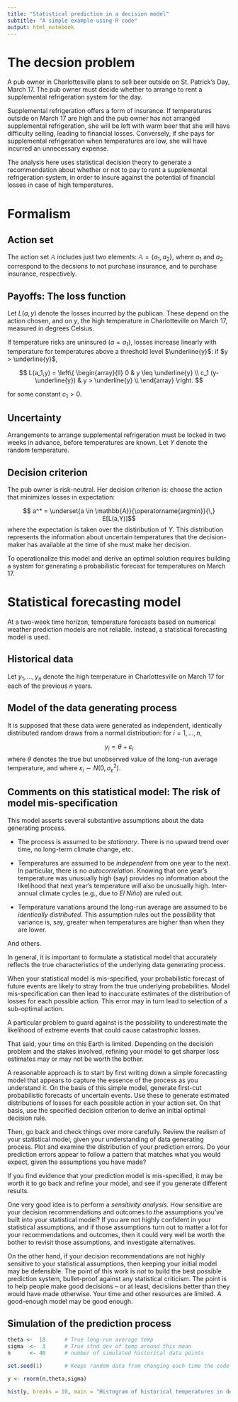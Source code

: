 ```yaml
---
title: "Statistical prediction in a decision model"
subtitle: "A simple example using R code"
output: html_notebook
---
```




# The decsion problem

A pub owner in Charlottesville plans to sell beer outside on St. Patrick's Day, March 17. The pub owner must decide whether to arrange to rent a supplemental refrigeration system for the day. 

Supplemental refrigeration offers a form of insurance. If temperatures outside on March 17 are high and the pub owner has not arranged supplemental refrigeration, she will be left with warm beer that she will have difficulty selling, leading to financial losses. Conversely, if she pays for supplemental refrigeration when temperatures are low, she will have incurred an unnecessary expense.

The analysis here uses statistical decision theory to generate a recommendation about whether or not to pay to rent a supplemental refrigeration system, in order to insure against the potential of financial losses in case of high temperatures.

# Formalism

## Action set

The action set $\mathbb{A}$ includes just two elements: $\mathbb{A} = \{a_1, a_2\}$, where $a_1$ and $a_2$ correspond to the decsions to not purchase insurance, and to purchase insurance, respectively.

## Payoffs: The loss function

Let $L(a,y)$ denote the losses incurred by the publican. These depend on the action chosen, and on $y$, the high temperature in Charlotteville on March 17, measured in degrees Celsius. 

If temperature risks are uninsured ($a = a_1$), losses increase linearly with temperature for temperatures above a threshold level $\underline{y}$: 
if $y > \underline{y}$,

$$ L(a_1,y) =   \left\{
\begin{array}{ll}
      0                     & y \leq \underline{y} \\
      c_1 (y-\underline{y}) & y > \underline{y} \\
\end{array} 
\right.  $$

for some constant $c_1 > 0$.

## Uncertainty

Arrangements to arrange supplemental refrigeration must be locked in two weeks in advance, before temperatures are known. Let $Y$ denote the random temperature.

## Decision criterion

The pub owner is risk-neutral. Her decision criterion is: choose the action that minimizes losses in expectation:

$$ a^* = \underset{a \in \mathbb{A}}{\operatorname{argmin}}{\,} E[L(a,Y)]$$
where the expectation is taken over the distiribution of $Y$. This distribution represents the information about uncertain temperatures that the decision-maker has available at the time of she must make her decision.

To operationalize this model and derive an optimal solution requires building a system for generating a probabilistic forecast for temperatures on March 17.

# Statistical forecasting model

At a two-week time horizon, temperature forecasts based on numerical weather prediction models are not reliable. Instead, a statistical forecasting model is used.

## Historical data

Let $y_1, \ldots, y_n$ denote the high temperature in Charlottesville on March 17 for each of the previous $n$ years.

## Model of the data generating process

It is supposed that these data were generated as independent, identically distributed random draws from a normal distribution: for $i = 1, \ldots, n$,

$$y_i = \theta + \varepsilon_i$$
where $\theta$ denotes the true but unobserved value of the long-run average temperature, and where $\varepsilon_i \sim N(0, \sigma^2_\varepsilon)$. 

## Comments on this statistical model: The risk of model mis-specification

This model asserts several substantive assumptions about the data generating process.

  * The process is assumed to be *stationary*. There is no upward trend over time, no long-term climate change, etc.
  
  * Temperatures are assumed to be *independent* from one year to the next. In particular, there is no *autocorrelation*. Knowing that one year's temperature was unusually high (say) provides no information about the likelihood that next year's temperature will also be unusually high. Inter-annual climate cycles (e.g., due to $El\ Ni\tilde{n}o$) are ruled out.
  
  * Temperature variations around the long-run average are assumed to be *identically distributed*. This assumption rules out the possibility that variance is, say, greater when temperatures are higher than when they are lower.
  
And others.
  
In general, it is important to formulate a statistical model that accurately reflects the true characteristics of the underlying data generating process.

When your statistical model is mis-specified, your probabilistic forecast of future events are likely to stray from the true underlying probabilities. Model mis-specification can then lead to inaccurate estimates of the distribution of losses for each possible action. This error may in turn lead to selection of a sub-optimal action.

A particular problem to guard against is the possibility to underestimate the likelihood of extreme events that could cause catastrophic losses. 

That said, your time on this Earth is limited. Depending on the decision problem and the stakes involved, refining your model to get sharper loss estimates may or may not be worth the bother.

A reasonable approach is to start by first writing down a simple forecasting model that appears to capture the essence of the process as you understand it. On the basis of this simple model, generate first-cut probabilistic forecasts of uncertain events. Use these to generate estimated distributions of losses for each possible action in your action set. On that basis, use the specified decision criterion to derive an initial optimal decision rule.

Then, go back and check things over more carefully. Review the realism of your statistical model, given your understanding of data generating process. Plot and examine the distribution of your prediction errors. Do your prediction errors appear to follow a pattern that matches what you would expect, given the assumptions you have made? 

If you find evidence that your prediction model is mis-specified, it may be worth it to go back and refine your model, and see if you generate different results.

One very good idea is to perform a *sensitivity analysis*. How sensitive are your decision recommendations and outcomes to the assumptions you've built into your statistical model? If you are not highly confident in your statistical assumptions, and if those assumptions turn out to matter a lot for your recommendations and outcomes, then it could very well be worth the bother to revisit those assumptions, and investigate alternatives.

On the other hand, if your decision recommendations are not highly sensitive to your statistical assumptions, then keeping your initial model may be defensible. The point of this work is *not* to build the best possible prediction system, bullet-proof against any statistical criticism. The point is to help people make good decisions -- or at least, decisiions better than they would have made otherwise. Your time and other resources are limited. A good-enough model may be good enough.


## Simulation of the prediction process

```r

theta <-  18      # True long-run average temp
sigma  <-  3      # True stnd dev of temp around this mean
n      <- 40      # number of simulated historical data points

set.seed(1)       # Keeps random data from changing each time the code is run

y <- rnorm(n,theta,sigma)

hist(y, breaks = 10, main = "Histogram of historical temperatures in degrees C")

```



